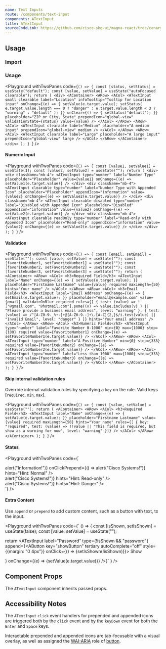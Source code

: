 ```yaml
---
name: Text Inputs
route: /components/text-input
components: ATextInput
title: ATextInput
sourceCodeLink: https://github.com/cisco-sbg-ui/magna-react/tree/canary/framework/components/ATextInput
---
```


## Usage

### Import

<ComponentImport components="ATextInput" />

### Usage

<Playground
  withTwoPanes
  code={`() => {
  const [status, setStatus] = useState("default");
  const [value, setValue] = useState("autoFocused clearable");
  return (
    <div>
      <AContainer>
          <ARow>
            <ACol>
              <ATextInput
                small
                clearable
                label="Location"
                infoTooltip="Tooltip for Location input"
                onChange={(e) => {
                  setValue(e.target.value);
                  setStatus(
                    e.target.value.length === 0
                      ? "danger"
                      : e.target.value.length < 3
                      ? "warning"
                      : "default"
                  );
                }}
                onClear={() => {
                  setStatus("default");
                }}
                placeholder="ZIP or City, State"
                prependIcon="global-view"
                validationState={status}
                value={value}
              />
            </ACol>
          </ARow>
          <ARow>
            <ACol>
              <ATextInput
                clearable
                label="Medium"
                placeholder="A medium input"
                prependIcon="global-view"
                medium
              />
            </ACol>
          </ARow>
          <ARow>
            <ACol>
              <ATextInput
                clearable
                label="Large"
                placeholder="A large input"
                prependIcon="global-view"
                large
              />
            </ACol>
          </ARow>
      </AContainer>
    </div>
  );
}
`}
/>

#### Numeric Input

<Playground
  withTwoPanes
  code={`() => {
  const [value1, setValue1] = useState(1);
  const [value2, setValue2] = useState("");
  return (
    <div>
      <div className="mb-4">
        <ATextInput
          type="number"
          label="Number Type"
          placeholder="Placeholder"
          value={value1}
          onChange={(e) => setValue1(e.target.value)}
        />
      </div>
      <div className="mb-4">
        <ATextInput
          clearable
          type="number"
          label="Number Type with Appended Icon"
          placeholder="Placeholder"
          appendIcon="information"
          value={value2}
          onChange={(e) => setValue2(e.target.value)}
        />
      </div>
      <div className="mb-4">
        <ATextInput
          clearable
          disabled
          type="number"
          label="Disabled with Appended Icon"
          placeholder="Disabled"
          appendIcon="information"
          value={value2}
          onChange={(e) => setValue2(e.target.value)}
        />
      </div>
      <div className="mb-4">
        <ATextInput
          clearable
          readOnly
          type="number"
          label="Read-only with Appended Icon"
          placeholder="Read-only"
          appendIcon="information"
          value={value2}
          onChange={(e) => setValue2(e.target.value)}
        />
      </div>
    </div>
  );
}
`}
/>

#### Validation

<Playground
  withTwoPanes
  code={`() => {
  const [email, setEmail] = useState("");
  const [value, setValue] = useState("");
  const [favoriteNumber1, setFavoriteNumber1] = useState("");
  const [favoriteNumber2, setFavoriteNumber2] = useState("");
  const [favoriteNumber3, setFavoriteNumber3] = useState("");
  return (
    <AContainer>
      <ARow>
        <ACol>
          <h3>Required Field</h3>
          <ATextInput
            label="Name"
            onChange={(e) => {
              setValue(e.target.value);
            }}
            placeholder="Firstname Lastname"
            value={value}
            required
            maxLength={50}
            hints="Your name"
          />
        </ACol>
      </ARow>
      <ARow>
        <ACol>
          <h3>Email Field</h3>
          <ATextInput
            label="Email Address"
            onChange={(e) => {
              setEmail(e.target.value);
            }}
            placeholder="email@example.com"
            value={email}
            validateOnBlur
            required
            rules={[
              {
                test: (value) =>
                  !["@gmail.com", "@hotmail.com"].some((v) =>
                    value.includes(v)
                  ) || "Please provide a business email address",
                level: "warning"
              },
              {
                test: (value) =>
                  /^[A-Z0-9._%+-]+@[A-Z0-9.-]+\.[A-Z]{2,}$/i.test(value) ||
                  "Invalid Email",
                level: "danger"
              }
            ]}
            hints="Your email address"
          />
        </ACol>
      </ARow>
      <ARow>
        <ACol>
          <h3>Numeric Fields</h3>
          <ATextInput
            type="number"
            label="Favorite Number 0-1000"
            min={0}
            max={1000}
            step={100}
            required
            value={favoriteNumber1}
            onChange={(e) => setFavoriteNumber1(e.target.value)}
          />
        </ACol>
      </ARow>
      <ARow>
        <ACol>
          <ATextInput
            type="number"
            label="A Positive Number"
            min={0}
            step={333}
            required
            value={favoriteNumber2}
            onChange={(e) => setFavoriteNumber2(e.target.value)}
          />
        </ACol>
      </ARow>
      <ARow>
        <ACol>
          <ATextInput
            type="number"
            label="Less than 1000"
            max={1000}
            step={333}
            required
            value={favoriteNumber3}
            onChange={(e) => setFavoriteNumber3(e.target.value)}
          />
        </ACol>
      </ARow>
    </AContainer>
  );
}
`}
/>

#### Skip internal validation rules

Override internal validation rules by specifying a `key` on the rule. Valid keys [`required`, `min`, `max`].

<Playground
  withTwoPanes
  code={`() => {
  const [value, setValue] = useState("");
  return (
    <AContainer>
      <ARow>
        <ACol>
          <h3>Required Field</h3>
          <ATextInput
            label="Name"
            onChange={(e) => {
              setValue(e.target.value);
            }}
            placeholder="Firstname Lastname"
            value={value}
            required
            maxLength={50}
            hints="Your name"
            rules={[
              {
              key: "required",
                test: (value) => !!value || "This field is required, but show as a warning for now",
                level: "warning"
              }]}
          />
        </ACol>
      </ARow>
  </AContainer>
  );
}
`}
/>

#### States

<Playground
  withTwoPanes
  code={`<div>
  <div className="mb-4">
    <ATextInput label="Label" placeholder="Normal" />
  </div>
  <div className="mb-4">
    <ATextInput
      label="Label"
      placeholder="Normal"
      prependIcon="cisco"
      appendIcon="information"
      onClickAppend={() => alert("Information!")}
      onClickPrepend={() => alert("Cisco Systems!")}
      hints="Hint: Normal"
    />
  </div>
  <div className="mb-4">
    <ATextInput label="Label" placeholder="Disabled" disabled value="test"/>
  </div>
  <div className="mb-4">
    <ATextInput
      label="Label"
      placeholder="Disabled"
      disabled
      prependIcon="cisco"
      appendIcon="information"
      hints="Hint: Disabled"
    />
  </div>
  <div className="mb-4">
    <ATextInput label="Label" placeholder="Read-only State" readOnly />
  </div>
  <div className="mb-4">
    <ATextInput
      label="Label"
      placeholder="Read-only State"
      readOnly
      prependIcon="cisco"
      appendIcon="information"
      onClickPrepend={() => alert("Cisco Systems!")}
      hints="Hint: Read-only"
    />
  </div>
  <div className="mb-4">
    <ATextInput
      label="Label"
      validationState="warning"
      placeholder="Warning State"
    />
  </div>
  <div className="mb-4">
    <ATextInput
      label="Label"
      validationState="warning"
      placeholder="Warning"
      prependIcon="cisco"
      appendIcon="information"
      hints="Hint: Warning"
    />
  </div>
  <div className="mb-4">
    <ATextInput
      label="Label"
      validationState="danger"
      placeholder="Danger State"
    />
  </div>
  <div className="mb-4">
    <ATextInput
      label="Label"
      validationState="danger"
      placeholder="Danger State"
      prependIcon="cisco"
      appendIcon="information"
      onClickPrepend={() => alert("Cisco Systems!")}
      hints="Hint: Danger"
    />
  </div>
</div>
`}
/>

#### Extra Content

Use `append` or `prepend` to add custom content, such as a button with text, to the input.

<Playground
withTwoPanes
  code={`
  () => {
  const [isShown, setIsShown] = useState(false);
  const [value, setValue] = useState("");

return <ATextInput
label="Password"
type={!isShown && "password"}
append={<AButton
key="showButton"
tertiary
autoComplete="off"
style={{margin: "0 4px"}}
onClick={() => {setIsShown(!isShown)}}>
Show

 </AButton>}
onChange={(e) => {setValue(e.target.value)}}
/>}`
}
/>

## Component Props

The `ATextInput` component inherits passed props.

<Props of="ATextInput" />

## Accessibility Notes

The `ATextInput` `click` event handlers for prepended and appended icons are triggered both by the `click` event and by the `keyDown` event for both the `Enter` and `Space` keys.

Interactable prepended and appended icons are tab-focusable with a visual overlay, as well as assigned the [WAI-ARIA](https://www.w3.org/WAI/standards-guidelines/aria/) role of [button](https://www.w3.org/TR/wai-aria/#button).
